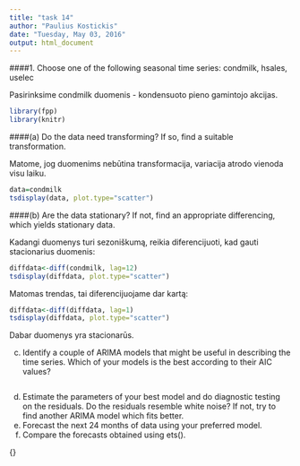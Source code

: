 ```yaml
---
title: "task 14"
author: "Paulius Kostickis"
date: "Tuesday, May 03, 2016"
output: html_document
---
```

####1. Choose one of the following seasonal time series: condmilk, hsales, uselec

Pasirinksime condmilk duomenis - kondensuoto pieno gamintojo akcijas.

```r
library(fpp)
library(knitr)

```


####(a) Do the data need transforming? If so, find a suitable transformation.

Matome, jog duomenims nebūtina transformacija, variacija atrodo vienoda visu laiku. 

```r
data=condmilk
tsdisplay(data, plot.type="scatter")

```


####(b) Are the data stationary? If not, find an appropriate differencing, which yields stationary data.

Kadangi duomenys turi sezoniškumą, reikia diferencijuoti, kad gauti stacionarius duomenis:

```r
diffdata<-diff(condmilk, lag=12)
tsdisplay(diffdata, plot.type="scatter")
```

Matomas trendas, tai diferencijuojame dar kartą:
```r
diffdata<-diff(diffdata, lag=1)
tsdisplay(diffdata, plot.type="scatter")
```

Dabar duomenys yra stacionarūs.


(c) Identify a couple of ARIMA models that might be useful in describing
the time series. Which of your models is the best according
to their AIC values?

```r

```


(d) Estimate the parameters of your best model and do diagnostic
testing on the residuals. Do the residuals resemble white noise?
If not, try to find another ARIMA model which fits better.
(e) Forecast the next 24 months of data using your preferred model.
(f) Compare the forecasts obtained using ets().

{}